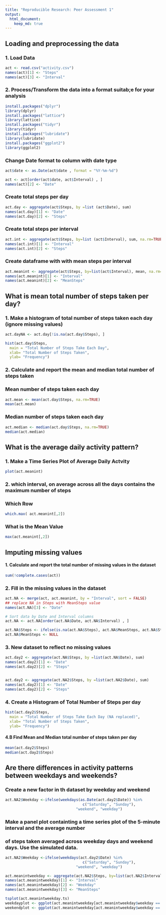```yaml
---
title: "Reproducible Research: Peer Assessment 1"
output: 
  html_document:
    keep_md: true
---
```



## Loading and preprocessing the data

### 1. Load Data
```r
act <- read.csv("activity.csv")
names(act)[1] <- "Steps"
names(act)[3] <- "Interval"
```
### 2. Process/Transform the data into a format suitab;e for your analysis
```r

install.packages("dplyr")
library(dplyr)
install.packages("lattice")
library(lattice)
install.packages("tidyr")
library(tidyr)
install.packages("lubridate")
library(lubridate)
install.packages("ggplot2")
library(ggplot2)
````
### Change Date format to column with date type
```r
act$date <- as.Date(act$date , format = "%Y-%m-%d")

act <- act[order(act$date, act$Interval) , ]
names(act)[2] <- "Date"
```
### Create total steps per day
```r
act.day <- aggregate(act$Steps, by =list (act$Date), sum)
names(act.day)[1] <- "Date"
names(act.day)[2] <- "Steps"
```
### Create total steps per interval
```r
act.int <- aggregate(act$Steps, by=list (act$Interval), sum, na.rm=TRUE, na.action=NULL)
names(act.int)[1] <- "Interval"
names(act.int)[2] <- "Steps"
```
### Create dataframe with with mean steps per interval
```r
act.meanint <- aggregate(act$Steps, by=list(act$Interval), mean, na.rm=TRUE, na.action=NULL)
names(act.meanint)[1] <- "Interval"
names(act.meanint)[2] <- "MeanSteps"
```

## What is mean total number of steps taken per day?

### 1. Make a histogram of total number of steps taken each day (ignore missing values)
```r
act.dayNA <- act.day[!is.na(act.day$Steps), ]

hist(act.day$Steps, 
  main = "Total Number of Steps Take Each Day",
  xlab= "Total Number of Steps Taken",
  ylab= "Frequency")

```
### 2. Calculate and report the mean and median total number of steps taken  
  
### Mean number of steps taken each day  
```r
act.mean <- mean(act.day$Steps, na.rm=TRUE)
mean(act.mean)
```

### Median number of steps taken each day
```r
act.median <- median(act.day$Steps, na.rm=TRUE)
median(act.median)
```

## What is the average daily activity pattern?

### 1. Make a Time Series Plot of Average Daily Actvity
```r


plot(act.meanint)


```
### 2. which interval, on average across all the days contains the maximum number of steps

### Which Row 
```r
which.max( act.meanint[,2])

```
### What is the Mean Value 
``` r
max(act.meanint[,2])

```
## Imputing missing values

#### 1. Calculate and report the total number of missing values in the dataset
```r
sum(!complete.cases(act))
```
### 2. Fill in the missing values in the dataset
```r

act.NA <- merge(act, act.meanint, by = "Interval", sort = FALSE)
## replace NA in Steps with MeanSteps value
names(act.NA)[3] <- "Date"

# Sort data by Date and Interval columns
act.NA <- act.NA[order(act.NA$Date, act.NA$Interval) , ]

act.NA$Steps <- ifelse(is.na(act.NA$Steps), act.NA$MeanSteps, act.NA$Steps)
act.NA$MeanSteps <- NULL

```
### 3. New dataset to reflect no missing values
```r

act.day2 <- aggregate(act.NA$Steps, by =list(act.NA$Date), sum)
names(act.day2)[1] <- "Date"
names(act.day2)[2] <- "Steps"


act.day2 <- aggregate(act.NA2$Steps, by =list(act.NA2$Date), sum)
names(act.day2)[1] <- "Date"
names(act.day2)[2] <- "Steps"

```
### 4. Create a Histogram of Total Number of Steps per day
```r

hist(act.day2$Steps, 
  main = "Total Number of Steps Take Each Day (NA replaced)",
  xlab= "Total Number of Steps Taken",
  ylab= "Frequency")

```
#### 4.B Find Mean and Median total number of steps taken per day
``` r
mean(act.day2$Steps)
median(act.day2$Steps)
```
## Are there differences in activity patterns between weekdays and weekends?

### Create a new factor in th dataset by weekday and weekend
``` r

act.NA2$Weekday <-ifelse(weekdays(as.Date(act.day2$Date)) %in% 
                                   c("Saturday", "Sunday"), 
                                "weekend", "weekday")
```

### Make a panel plot containting a time series plot of the 5-minute interval and the average number
### of steps taken averaged across weekday days and weekend days. Use the simulated data.

``` r

act.NA2$Weekday <-ifelse(weekdays(act.day2$Date) %in% 
                                   c("Saturday", "Sunday"), 
                                "weekend", "weekday")

act.meanintweekday <- aggregate(act.NA2$Steps, by=list(act.NA2$Interval, act.NA2$Weekday2), mean, na.rm=TRUE, na.action=NULL)
names(act.meanintweekday)[1] <- "Interval"
names(act.meanintweekday)[2] <- "Weekday"
names(act.meanintweekday)[3] <- "MeanSteps"

tsplot(act.meanintweekday.ts)
weekdayplot <- ggplot(act.meanintweekday[act.meanintweekday$weekday == "weekday", ], aes(x = Interval, y = MeanSteps)) + ggtitle("Weekdays")
weekendplot <- ggplot(act.meanintweekday[act.meanintweekday$weekday == "weekend", ], aes(x = Interval, y = MeanSteps)) + ggtitle("Weekends")
```
